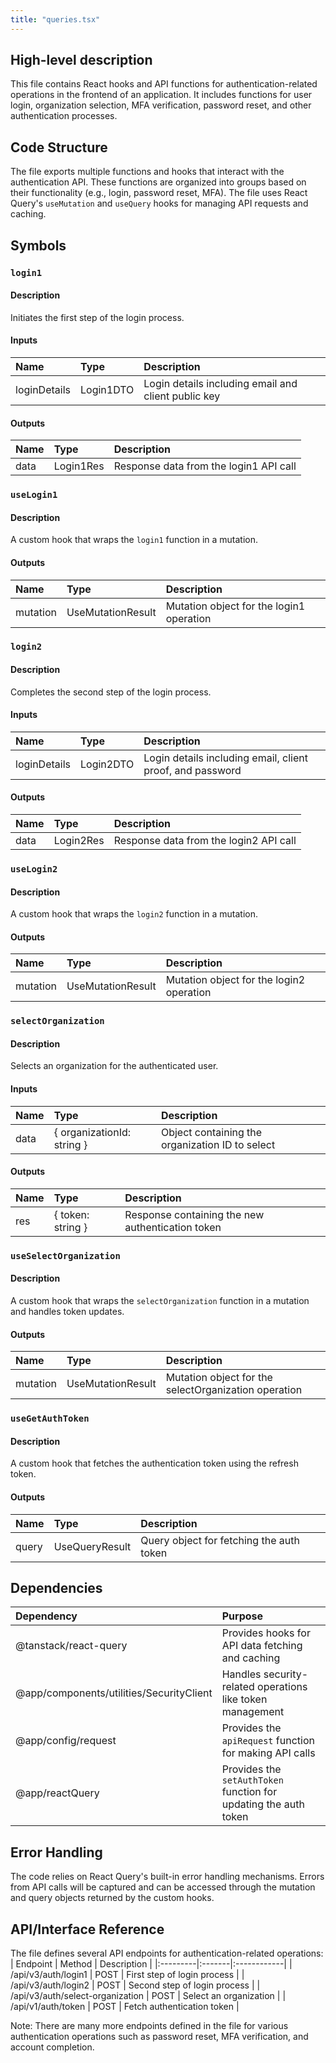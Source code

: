 ```yaml
---
title: "queries.tsx"
---
```


## High-level description
This file contains React hooks and API functions for authentication-related operations in the frontend of an application. It includes functions for user login, organization selection, MFA verification, password reset, and other authentication processes.

## Code Structure
The file exports multiple functions and hooks that interact with the authentication API. These functions are organized into groups based on their functionality (e.g., login, password reset, MFA). The file uses React Query's `useMutation` and `useQuery` hooks for managing API requests and caching.

## Symbols

### `login1`
#### Description
Initiates the first step of the login process.

#### Inputs
| Name | Type | Description |
|:-----|:-----|:------------|
| loginDetails | Login1DTO | Login details including email and client public key |

#### Outputs
| Name | Type | Description |
|:-----|:-----|:------------|
| data | Login1Res | Response data from the login1 API call |

### `useLogin1`
#### Description
A custom hook that wraps the `login1` function in a mutation.

#### Outputs
| Name | Type | Description |
|:-----|:-----|:------------|
| mutation | UseMutationResult | Mutation object for the login1 operation |

### `login2`
#### Description
Completes the second step of the login process.

#### Inputs
| Name | Type | Description |
|:-----|:-----|:------------|
| loginDetails | Login2DTO | Login details including email, client proof, and password |

#### Outputs
| Name | Type | Description |
|:-----|:-----|:------------|
| data | Login2Res | Response data from the login2 API call |

### `useLogin2`
#### Description
A custom hook that wraps the `login2` function in a mutation.

#### Outputs
| Name | Type | Description |
|:-----|:-----|:------------|
| mutation | UseMutationResult | Mutation object for the login2 operation |

### `selectOrganization`
#### Description
Selects an organization for the authenticated user.

#### Inputs
| Name | Type | Description |
|:-----|:-----|:------------|
| data | { organizationId: string } | Object containing the organization ID to select |

#### Outputs
| Name | Type | Description |
|:-----|:-----|:------------|
| res | { token: string } | Response containing the new authentication token |

### `useSelectOrganization`
#### Description
A custom hook that wraps the `selectOrganization` function in a mutation and handles token updates.

#### Outputs
| Name | Type | Description |
|:-----|:-----|:------------|
| mutation | UseMutationResult | Mutation object for the selectOrganization operation |

### `useGetAuthToken`
#### Description
A custom hook that fetches the authentication token using the refresh token.

#### Outputs
| Name | Type | Description |
|:-----|:-----|:------------|
| query | UseQueryResult | Query object for fetching the auth token |

## Dependencies
| Dependency | Purpose |
|:-----------|:--------|
| @tanstack/react-query | Provides hooks for API data fetching and caching |
| @app/components/utilities/SecurityClient | Handles security-related operations like token management |
| @app/config/request | Provides the `apiRequest` function for making API calls |
| @app/reactQuery | Provides the `setAuthToken` function for updating the auth token |

## Error Handling
The code relies on React Query's built-in error handling mechanisms. Errors from API calls will be captured and can be accessed through the mutation and query objects returned by the custom hooks.

## API/Interface Reference
The file defines several API endpoints for authentication-related operations:
| Endpoint | Method | Description |
|:---------|:-------|:------------|
| /api/v3/auth/login1 | POST | First step of login process |
| /api/v3/auth/login2 | POST | Second step of login process |
| /api/v3/auth/select-organization | POST | Select an organization |
| /api/v1/auth/token | POST | Fetch authentication token |

Note: There are many more endpoints defined in the file for various authentication operations such as password reset, MFA verification, and account completion.